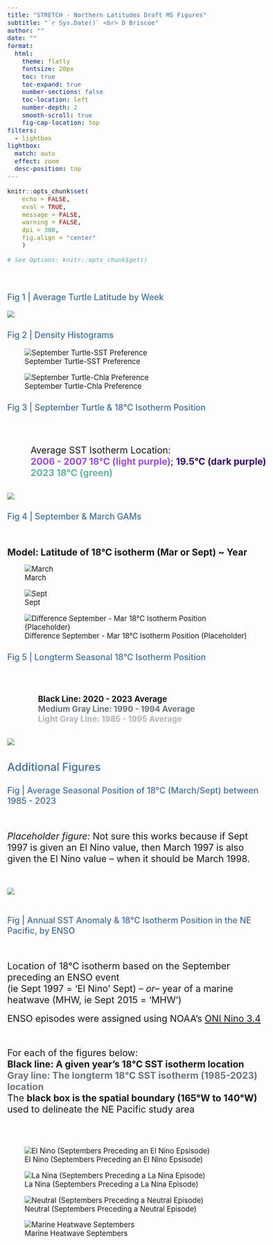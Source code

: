 ```yaml
---
title: "STRETCH - Northern Latitudes Draft MS Figures"
subtitle: "`r Sys.Date()` <br> D Briscoe"
author: ""
date: ""
format:
  html:
    theme: flatly
    fontsize: 20px
    toc: true
    toc-expand: true	
    number-sections: false
    toc-location: left
    number-depth: 2
    smooth-scroll: true
    fig-cap-location: top
filters:
  - lightbox
lightbox: 
  match: auto
  effect: zoom
  desc-position: top
---
```



```{=html}
<style>
.main-container {
    max-width: 1600px !important;
    margin-left: 0;
    margin-right: 1;
}

#quarto-document-content {
  width: 950px;
}

</style>

<style type="text/css">
  body{
  font-size: 12.5pt;
}

h1, .title, .subtitle {
    <!-- font-family: Arial, sans-serif; -->
    <!-- font-weight: 700; -->
    color: black;
}

h2, h3 {
  color: #447099;
  font-weight: 500;
}
</style>

```

```r
knitr::opts_chunk$set(
    echo = FALSE,
    eval = TRUE,
    message = FALSE,
    warning = FALSE,
    dpi = 300,
    fig.align = "center"
    )

# See Options: knitr::opts_chunk$get()
```


<br>


### Fig 1 \| Average Turtle Latitude by Week

<span style="font-size:14pt"></span>

![](images/draft_fig1_plot_avg_turtle_lats_by_week_july_sept.png)



### Fig 2 \| Density Histograms

<span style="font-size:14pt">
<!-- September Turtle-Env Preference: -->
</span>

![September Turtle-SST Preference](images/draft_fig2_p_density_hist_cc_sst_2006_2007_2023.png)

![September Turtle-Chla Preference](images/draft_fig2b_p_density_hist_cc_chl_2006_2007_2023.png)


### Fig 3 \| September Turtle & 18°C Isotherm Position

<br>

::: columns
::: {.column width="5%"}
[text]{style="color:transparent"}
:::

::: {.column width="95%"}
<span style="font-size:16pt">
Average SST Isotherm Location:<br>
[**2006 - 2007 18°C (light purple)**]{style="color:#9D4EDD"};  [**19.5°C (dark purple)**]{style="color:#3C096C"} <br>
[**2023 18°C (green)**]{style="color:#69b3a2"}
</span>
:::
:::

![](images/draft_fig3_plot_avg_cc_and_18C_195C_isotherms_sept.png)



### Fig 4 \| September & March GAMs

<br>

[**Model: Latitude of 18°C isotherm (Mar or Sept) \~ Year**]{style="font-size: 16pt"}


![March](images/gam_partial_plot_Mar_18C.png)

![Sept](images/gam_partial_plot_Sept_18C.png)

![Difference September - Mar 18°C Isotherm Position (Placeholder)](images/draft_fig4x_plot_mean_18deg_lat_by_year_diff_sept_mar_lm.png)


### Fig 5 \| Longterm Seasonal 18°C Isotherm Position

<br>

::: columns
::: {.column width="8%"}
[text]{style="color:transparent"}
:::

::: {.column width="92%"}
<span style="font-size:14pt">
**Black Line: 2020 - 2023 Average** <br>
[**Medium Gray Line: 1990 - 1994 Average**]{style="color:#6C757D"} <br>
[**Light Gray Line: 1985 - 1995 Average**]{style="color:#ADB5BD"} <br>
</span>
:::
:::

![](images/draft_fig5_plot_18C_isotherm_longterm_sept_mar.png)




## Additional Figures 

### Fig | Average Seasonal Position of 18°C (March/Sept) between 1985 - 2023

<br>

[*Placeholder figure: * Not sure this works because if Sept 1997 is given an El Nino value, then March 1997 is also given the El Nino value -- when it should be March 1998.]{style="font-size: 16pt"} 

<br>

![](images/plot_mar_sept_avg_lats_no_turtles_18C_enso_conds.png)
<br>
<br>

### Fig | Annual SST Anomaly & 18°C Isotherm Position in the NE Pacific, by ENSO 

<br>

[Location of 18°C isotherm based on the September preceding an ENSO event <br> (ie Sept 1997 = 'El Nino' Sept)  *-- or-- * year of a marine heatwave (MHW, ie Sept 2015 = 'MHW')]{style="font-size: 16pt"}

<span style="font-size:16pt">
ENSO episodes were assigned using NOAA's
[ONI Nino 3.4 ](https://origin.cpc.ncep.noaa.gov/products/analysis_monitoring/ensostuff/ONI_v5.php)
</span>

<br>

<span style="font-size:16pt">
For each of the figures below: <br>
**Black line: A given year's 18°C SST isotherm location** <br>
[**Gray line: The longterm 18°C SST isotherm (1985-2023) location**]{style="color:#6C757D"} <br>
The **black box is the spatial boundary (165°W to 140°W)** used to delineate the NE Pacific study area
</span>

<br>
<br>


![El Nino (Septembers Preceding an El Nino Epsisode)](images/plot_sept_ssta_yrs_with_sst_18C_pre_el_nino.png)

![La Nina (Septembers Preceding a La Nina Episode)](images/plot_sept_ssta_yrs_with_sst_18C_pre_la_nina.png)

![Neutral (Septembers Preceding a Neutral Episode)](images/plot_sept_ssta_yrs_with_sst_18C_pre_neutral.png)

![Marine Heatwave Septembers](images/plot_sept_ssta_yrs_with_sst_18C_mhw.png)